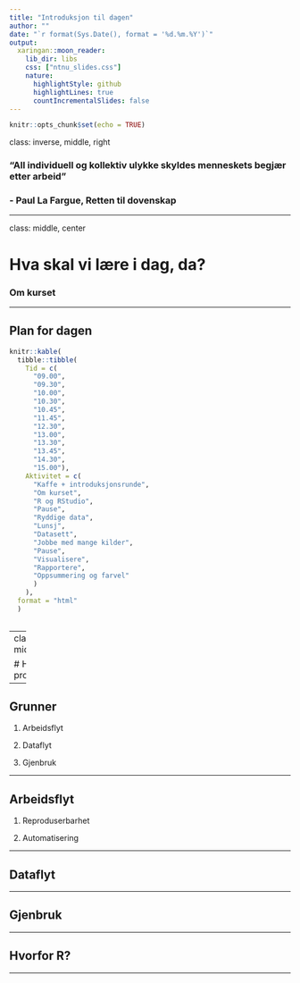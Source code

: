 ```yaml
---
title: "Introduksjon til dagen"
author: ""
date: "`r format(Sys.Date(), format = '%d.%m.%Y')`"
output: 
  xaringan::moon_reader:
    lib_dir: libs
    css: ["ntnu_slides.css"]
    nature:
      highlightStyle: github
      highlightLines: true
      countIncrementalSlides: false
---
```


```r
knitr::opts_chunk$set(echo = TRUE)
```

class: inverse, middle, right

### "All individuell og kollektiv ulykke skyldes menneskets begjær etter arbeid" 
### - Paul La Fargue, **Retten til dovenskap**

---


class: middle, center

# Hva skal vi lære i dag, da?

### Om kurset

---

## Plan for dagen

```r
knitr::kable(
  tibble::tibble(
    Tid = c(
      "09.00",
      "09.30",
      "10.00",
      "10.30",
      "10.45",
      "11.45",
      "12.30",
      "13.00",
      "13.30",
      "13.45",
      "14.30",
      "15.00"),
    Aktivitet = c(
      "Kaffe + introduksjonsrunde",
      "Om kurset",
      "R og RStudio",
      "Pause",
      "Ryddige data",
      "Lunsj",
      "Datasett",
      "Jobbe med mange kilder",
      "Pause",
      "Visualisere",
      "Rapportere",
      "Oppsummering og farvel"
      )
    ),
  format = "html"
  )
  
```

---
class: center, middle

# Hvorfor programmering?

---

## Grunner

1. Arbeidsflyt

1. Dataflyt

1. Gjenbruk

---

## Arbeidsflyt

1. Reproduserbarhet

1. Automatisering

---

## Dataflyt

---

## Gjenbruk

---

## Hvorfor R?

---

